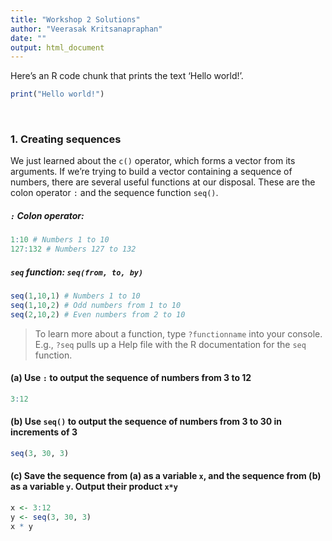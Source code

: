 ```yaml
---
title: "Workshop 2 Solutions"
author: "Veerasak Kritsanapraphan"
date: ""
output: html_document
---
```


Here's an R code chunk that prints the text 'Hello world!'.

```r
print("Hello world!")
```

<br>

### 1.  Creating sequences
We just learned about the `c()` operator, which forms a vector from its arguments.  If we're trying to build a vector containing a sequence of numbers, there are several useful functions at our disposal.  These are the colon operator `:` and the sequence function `seq()`.

##### `:` Colon operator: 
```r
1:10 # Numbers 1 to 10
127:132 # Numbers 127 to 132
```

##### `seq` function: `seq(from, to, by)`
```r
seq(1,10,1) # Numbers 1 to 10
seq(1,10,2) # Odd numbers from 1 to 10
seq(2,10,2) # Even numbers from 2 to 10
```

> To learn more about a function, type `?functionname` into your console.  E.g., `?seq` pulls up a Help file with the R documentation for the `seq` function.

#### (a) Use `:` to output the sequence of numbers from 3 to 12
```r
3:12
```

#### (b) Use `seq()` to output the sequence of numbers from 3 to 30 in increments of 3
```r
seq(3, 30, 3)
```

#### (c) Save the sequence from (a) as a variable `x`, and the sequence from (b) as a variable `y`.  Output their product `x*y`
```r
x <- 3:12
y <- seq(3, 30, 3)
x * y
```

<br>
